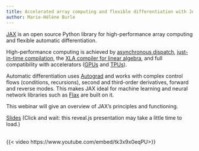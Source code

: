 ```yaml
---
title: Accelerated array computing and flexible differentiation with JAX
author: Marie-Hélène Burle
---
```


:::{.def}

[JAX](https://jax.readthedocs.io/) is an open source Python library for high-performance array computing and flexible automatic differentiation.

High-performance computing is achieved by [asynchronous dispatch](https://en.wikipedia.org/wiki/Asynchrony_(computer_programming)), [just-in-time compilation](https://en.wikipedia.org/wiki/Just-in-time_compilation), the [XLA compiler for linear algebra](https://www.tensorflow.org/xla), and full compatibility with accelerators ([GPUs](https://en.wikipedia.org/wiki/Graphics_processing_unit) and [TPUs](https://en.wikipedia.org/wiki/Tensor_Processing_Unit)).

Automatic differentiation uses [Autograd](https://github.com/hips/autograd) and works with complex control flows (conditions, recursions), second and third-order derivatives, forward and reverse modes. This makes JAX ideal for machine learning and neural network libraries such as [Flax](https://flax.readthedocs.io/en/latest/) are built on it.

This webinar will give an overview of JAX's principles and functioning.

:::

[Slides](wb_jax_slides.qmd){.btn .btn-outline-primary} [(Click and wait: this reveal.js presentation may take a little time to load.)]{.inlinenote}
<br><br>

{{< video https://www.youtube.com/embed/tk3x9x0eqPU>}}
